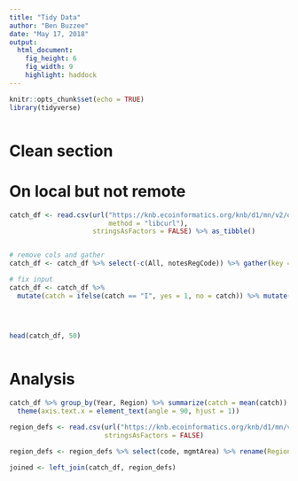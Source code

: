 ```yaml
---
title: "Tidy Data"
author: "Ben Buzzee"
date: "May 17, 2018"
output: 
  html_document: 
    fig_height: 6
    fig_width: 9
    highlight: haddock
---
```


```r
knitr::opts_chunk$set(echo = TRUE)
library(tidyverse)



```

# Clean section

# On local but not remote

```r

catch_df <- read.csv(url("https://knb.ecoinformatics.org/knb/d1/mn/v2/object/df35b.302.1",
                         method = "libcurl"),
                     stringsAsFactors = FALSE) %>% as_tibble()


# remove cols and gather
catch_df <- catch_df %>% select(-c(All, notesRegCode)) %>% gather(key = species, value = catch, -Region, -Year)

# fix input
catch_df <- catch_df %>% 
  mutate(catch = ifelse(catch == "I", yes = 1, no = catch)) %>% mutate(catch = as.integer(catch))


  

head(catch_df, 50)
        
```
# Analysis

```r
catch_df %>% group_by(Year, Region) %>% summarize(catch = mean(catch)) %>%  ggplot(aes(x=Year, y =catch)) + geom_point() + facet_wrap(~Region) +
  theme(axis.text.x = element_text(angle = 90, hjust = 1))
```




```r
region_defs <- read.csv(url("https://knb.ecoinformatics.org/knb/d1/mn/v2/object/df35b.303.1", method = "libcurl"),
                        stringsAsFactors = FALSE)

region_defs <- region_defs %>% select(code, mgmtArea) %>% rename(Region = code, region_area = mgmtArea)

joined <- left_join(catch_df, region_defs)

```





